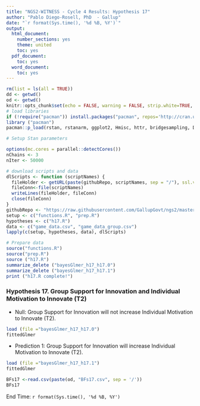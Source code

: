 ---
title: "NGS2-WITNESS - Cycle 4 Results: Hypothesis 17"
author: "Pablo Diego-Rosell, PhD  - Gallup"
date: "`r format(Sys.time(), '%d %B, %Y')`"
output:
  html_document:
    number_sections: yes
    theme: united
    toc: yes
  pdf_document:
    toc: yes
  word_document:
    toc: yes
---

```{r setup, include=FALSE}
rm(list = ls(all = TRUE))
dd <- getwd()
od <- getwd()
knitr::opts_chunk$set(echo = FALSE, warning = FALSE, strip.white=TRUE, tidy=TRUE)
# load libraries
if (!require("pacman")) install.packages("pacman", repos='http://cran.us.r-project.org')
library ("pacman")
pacman::p_load(rstan, rstanarm, ggplot2, Hmisc, httr, bridgesampling, DT, dplyr, bayesplot, knitr, lme4, RCurl, formatR, caret, pROC, formatR, foreach, doParallel, forcats, tidyr, car)

# Setup Stan parameters

options(mc.cores = parallel::detectCores())
nChains <- 3
nIter <- 50000

# download scripts and data
dlScripts <- function (scriptNames) {
  fileHolder <- getURL(paste(githubRepo, scriptNames, sep = "/"), ssl.verifypeer = FALSE)
  fileConn<-file(scriptNames)
  writeLines(fileHolder, fileConn)
  close(fileConn)
}
githubRepo <- "https://raw.githubusercontent.com/GallupGovt/ngs2/master/cycle4/Boomtown/Analysis"
setup <- c("functions.R", "prep.R")
hypotheses <- c("h17.R")
data <- c("game_data.csv", "game_data_group.csv")
lapply(c(setup, hypotheses, data), dlScripts)

# Prepare data
source("functions.R")
source("prep.R")
source ("h17.R")
summarize_delete ("bayesGlmer_h17_h17.0")
summarize_delete ("bayesGlmer_h17_h17.1")
print ("h17.R complete!")
```

### Hypothesis 17. Group Support for Innovation and Individual Motivation to Innovate (T2)

- Null: Group Support for Innovation will not increase Individual Motivation to Innovate (T2).

```{r h17null}
load (file ="bayesGlmer_h17_h17.0")
fittedGlmer
```
- Prediction 1: Group Support for Innovation will increase Individual Motivation to Innovate (T2).

```{r }
load (file ="bayesGlmer_h17_h17.1")
fittedGlmer
```

```{r h17BFs}
BFs17 <-read.csv(paste(od, "BFs17.csv", sep = '/'))                      
BFs17
```

End Time: `r format(Sys.time(), '%d %B, %Y')`

<br />
<br />
<br />